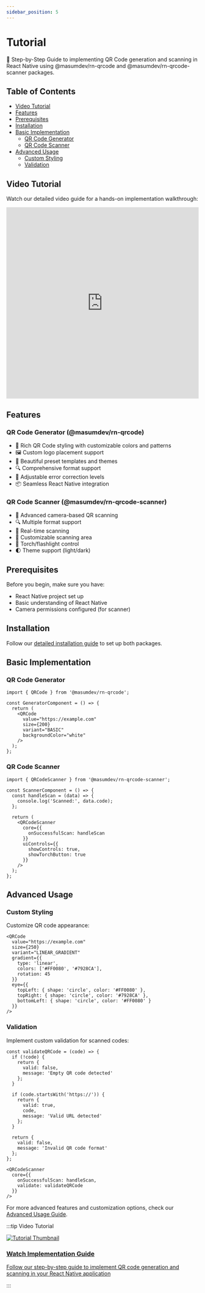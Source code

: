 ```yaml
---
sidebar_position: 5
---
```


# Tutorial

🚀 Step-by-Step Guide to implementing QR Code generation and scanning in React Native using @masumdev/rn-qrcode and @masumdev/rn-qrcode-scanner packages.

## Table of Contents
- [Video Tutorial](#video-tutorial)
- [Features](#features)
- [Prerequisites](#prerequisites)
- [Installation](#installation)
- [Basic Implementation](#basic-implementation)
  - [QR Code Generator](#qr-code-generator)
  - [QR Code Scanner](#qr-code-scanner)
- [Advanced Usage](#advanced-usage)
  - [Custom Styling](#custom-styling)
  - [Validation](#validation)

## Video Tutorial
Watch our detailed video guide for a hands-on implementation walkthrough:

<iframe width="100%" height="500" src="https://www.youtube.com/embed/udjs1sdXJTU" frameborder="0" allowfullscreen></iframe>

## Features

### QR Code Generator (@masumdev/rn-qrcode)
- 🎨 Rich QR Code styling with customizable colors and patterns
- 🖼️ Custom logo placement support
- 🌈 Beautiful preset templates and themes
- 🔍 Comprehensive format support
- 🎯 Adjustable error correction levels
- 📦 Seamless React Native integration

### QR Code Scanner (@masumdev/rn-qrcode-scanner)
- 📱 Advanced camera-based QR scanning
- 🔍 Multiple format support
- 💫 Real-time scanning
- 🎯 Customizable scanning area
- 🔦 Torch/flashlight control
- 🌓 Theme support (light/dark)

## Prerequisites
Before you begin, make sure you have:
- React Native project set up
- Basic understanding of React Native
- Camera permissions configured (for scanner)

## Installation

Follow our [detailed installation guide](/docs/rn-qrcode-pack/installation) to set up both packages.

## Basic Implementation

### QR Code Generator

```tsx
import { QRCode } from '@masumdev/rn-qrcode';

const GeneratorComponent = () => {
  return (
    <QRCode
      value="https://example.com"
      size={200}
      variant="BASIC"
      backgroundColor="white"
    />
  );
};
```

### QR Code Scanner

```tsx
import { QRCodeScanner } from '@masumdev/rn-qrcode-scanner';

const ScannerComponent = () => {
  const handleScan = (data) => {
    console.log('Scanned:', data.code);
  };

  return (
    <QRCodeScanner
      core={{
        onSuccessfulScan: handleScan
      }}
      uiControls={{
        showControls: true,
        showTorchButton: true
      }}
    />
  );
};
```

## Advanced Usage

### Custom Styling

Customize QR code appearance:

```tsx
<QRCode
  value="https://example.com"
  size={250}
  variant="LINEAR_GRADIENT"
  gradient={{
    type: 'linear',
    colors: ['#FF0080', '#7928CA'],
    rotation: 45
  }}
  eye={{
    topLeft: { shape: 'circle', color: '#FF0080' },
    topRight: { shape: 'circle', color: '#7928CA' },
    bottomLeft: { shape: 'circle', color: '#FF0080' }
  }}
/>
```

### Validation

Implement custom validation for scanned codes:

```tsx
const validateQRCode = (code) => {
  if (!code) {
    return {
      valid: false,
      message: 'Empty QR code detected'
    };
  }

  if (code.startsWith('https://')) {
    return {
      valid: true,
      code,
      message: 'Valid URL detected'
    };
  }

  return {
    valid: false,
    message: 'Invalid QR code format'
  };
};

<QRCodeScanner
  core={{
    onSuccessfulScan: handleScan,
    validate: validateQRCode
  }}
/>
```

For more advanced features and customization options, check our [Advanced Usage Guide](/docs/rn-qrcode-pack/advanced-usage).

:::tip Video Tutorial
<div style={{ display: 'flex', flexDirection: 'column', marginTop: '20px', marginBottom: '20px' }}>
  <a href="/docs/rn-qrcode-pack/tutorial#video-tutorial" style={{ textDecoration: 'none' }}>
    <div style={{ textAlign: 'center', padding: '20px', border: '1px solid #e0e0e0', borderRadius: '8px', width: '100%', background: 'rgb(187, 196, 185)' }}>
      <img src="https://img.youtube.com/vi/udjs1sdXJTU/maxresdefault.jpg" alt="Tutorial Thumbnail" style={{ width: '100%', borderRadius: '4px', marginBottom: '15px' }} />
      <h3 style={{ margin: '0', color: 'rgb(38, 121, 67)' }}>Watch Implementation Guide</h3>
      <p style={{ margin: '10px 0 0', color: 'rgb(51, 54, 51)' }}>Follow our step-by-step guide to implement QR code generation and scanning in your React Native application</p>
    </div>
  </a>
</div>
:::